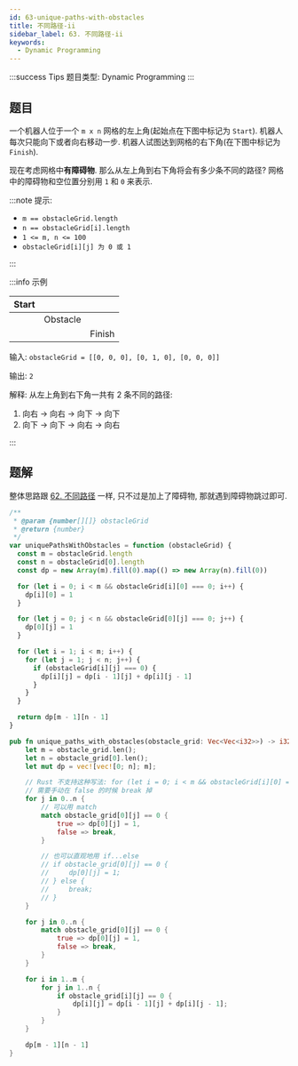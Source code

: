 ```yaml
---
id: 63-unique-paths-with-obstacles
title: 不同路径-ii
sidebar_label: 63. 不同路径-ii
keywords:
  - Dynamic Programming
---
```


:::success Tips
题目类型: Dynamic Programming
:::

## 题目

一个机器人位于一个 `m x n` 网格的左上角(起始点在下图中标记为 `Start`). 机器人每次只能向下或者向右移动一步. 机器人试图达到网格的右下角(在下图中标记为 `Finish`).

现在考虑网格中**有障碍物**. 那么从左上角到右下角将会有多少条不同的路径? 网格中的障碍物和空位置分别用 `1` 和 `0` 来表示.

:::note 提示:

- `m == obstacleGrid.length`
- `n == obstacleGrid[i].length`
- `1 <= m, n <= 100`
- `obstacleGrid[i][j] 为 0 或 1`

:::

:::info 示例

| Start |          |        |
| ----- | -------- | ------ |
|       | Obstacle |        |
|       |          | Finish |

输入: `obstacleGrid = [[0, 0, 0], [0, 1, 0], [0, 0, 0]]`

输出: `2`

解释: 从左上角到右下角一共有 2 条不同的路径:

1. 向右 -> 向右 -> 向下 -> 向下
2. 向下 -> 向下 -> 向右 -> 向右

:::

## 题解

整体思路跟 [62. 不同路径](/leetcode/medium/62-unique-paths) 一样, 只不过是加上了障碍物, 那就遇到障碍物跳过即可.


<Tabs>
  <TabItem value="JavaScript" label="JavaScript" default>

```ts
/**
 * @param {number[][]} obstacleGrid
 * @return {number}
 */
var uniquePathsWithObstacles = function (obstacleGrid) {
  const m = obstacleGrid.length
  const n = obstacleGrid[0].length
  const dp = new Array(m).fill(0).map(() => new Array(n).fill(0))

  for (let i = 0; i < m && obstacleGrid[i][0] === 0; i++) {
    dp[i][0] = 1
  }

  for (let j = 0; j < n && obstacleGrid[0][j] === 0; j++) {
    dp[0][j] = 1
  }

  for (let i = 1; i < m; i++) {
    for (let j = 1; j < n; j++) {
      if (obstacleGrid[i][j] === 0) {
        dp[i][j] = dp[i - 1][j] + dp[i][j - 1]
      }
    }
  }

  return dp[m - 1][n - 1]
}
```

</TabItem>
<TabItem value="Rust" label="Rust">

```rust
pub fn unique_paths_with_obstacles(obstacle_grid: Vec<Vec<i32>>) -> i32 {
    let m = obstacle_grid.len();
    let n = obstacle_grid[0].len();
    let mut dp = vec![vec![0; n]; m];

    // Rust 不支持这种写法: for (let i = 0; i < m && obstacleGrid[i][0] === 0; i++)
    // 需要手动在 false 的时候 break 掉
    for j in 0..n {
        // 可以用 match
        match obstacle_grid[0][j] == 0 {
            true => dp[0][j] = 1,
            false => break,
        }

        // 也可以直观地用 if...else
        // if obstacle_grid[0][j] == 0 {
        //     dp[0][j] = 1;
        // } else {
        //     break;
        // }
    }

    for j in 0..n {
        match obstacle_grid[0][j] == 0 {
            true => dp[0][j] = 1,
            false => break,
        }
    }

    for i in 1..m {
        for j in 1..n {
            if obstacle_grid[i][j] == 0 {
                dp[i][j] = dp[i - 1][j] + dp[i][j - 1];
            }
        }
    }

    dp[m - 1][n - 1]
}
```

</TabItem>
</Tabs>
